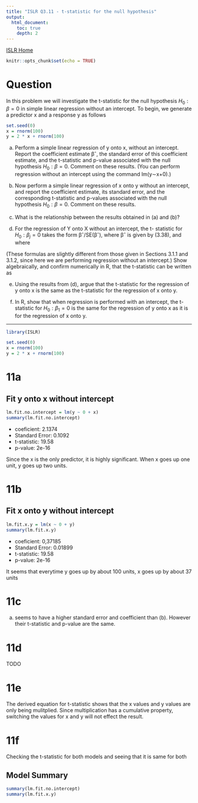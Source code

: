 ```yaml
---
title: "ISLR Q3.11 - t-statistic for the null hypothesis"
output:
  html_document:
    toc: true
    depth: 2
---
```


[ISLR Home](../index.html)

```r
knitr::opts_chunk$set(echo = TRUE)
```

# Question

In this problem we will investigate the t-statistic for the null hypothesis $H_0 : \beta = 0$ in simple linear regression without an intercept. To begin, we generate a predictor x and a response y as follows

```r
set.seed(0)
x = rnorm(100)
y = 2 * x + rnorm(100)
```

(a) Perform a simple linear regression of y onto x, without an intercept. Report the coefficient estimate βˆ, the standard error of this coefficient estimate, and the t-statistic and p-value associated with the null hypothesis $H_0 : \beta = 0$. Comment on these results. (You can perform regression without an intercept using the command lm(y∼x+0).)

(b) Now perform a simple linear regression of x onto y without an intercept, and report the coefficient estimate, its standard error, and the corresponding t-statistic and p-values associated with the null hypothesis $H_0 :\beta =0$. Comment on these results.

(c) What is the relationship between the results obtained in (a) and (b)?

(d) For the regression of Y onto X without an intercept, the t- statistic for  $H_0 :\beta_j =0$ takes the form βˆ/SE(βˆ), where βˆ is given by (3.38), and where

(These formulas are slightly different from those given in Sections 3.1.1 and 3.1.2, since here we are performing regression without an intercept.) Show algebraically, and confirm numerically in R, that the t-statistic can be written as

(e) Using the results from (d), argue that the t-statistic for the regression of y onto x is the same as the t-statistic for the regression of x onto y.


(f) In R, show that when regression is performed with an intercept, the t-statistic for  $H_0 :\beta_1 = 0$ is the same for the regression of y onto x as it is for the regression of x onto y.

***

```r
library(ISLR)
```

```r
set.seed(0)
x = rnorm(100)
y = 2 * x + rnorm(100)
```

# 11a

## Fit y onto x without intercept
```r
lm.fit.no.intercept = lm(y ~ 0 + x)
summary(lm.fit.no.intercept)
```

- coeficient: 2.1374
- Standard Error: 0.1092
- t-statistic: 19.58
- p-value: 2e-16

Since the x is the only predictor, it is highly significant. When x goes up one unit, y goes up two units.

# 11b


## Fit x onto y without intercept
```r
lm.fit.x.y = lm(x ~ 0 + y)
summary(lm.fit.x.y)
```

- coeficient: 0,37185
- Standard Error: 0.01899
- t-statistic: 19.58
- p-value: 2e-16

It seems that everytime y goes up by about 100 units, x goes up by about 37 units

# 11c

(a) seems to have a higher standard error and coefficient than (b). However their t-statistic and p-value are the same.

# 11d

TODO


# 11e

The derived equation for t-statistic shows that the x values and y values are only
being mulitplied. Since multiplication has a cumulative property, switching the 
values for x and y will not effect the result.

# 11f

Checking the t-statistic for both models and seeing that it is same for both

## Model Summary
```r
summary(lm.fit.no.intercept)
summary(lm.fit.x.y)
```

